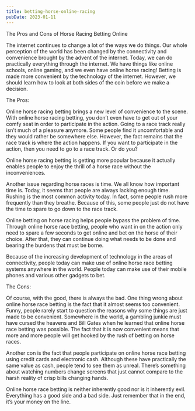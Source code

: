 ```yaml
---
title: betting-horse-online-racing
pubDate: 2023-01-11
---
```


The Pros and Cons of Horse Racing Betting Online

The internet continues to change a lot of the ways we do things. Our whole perception of the world has been changed by the connectivity and convenience brought by the advent of the internet. Today, we can do practically everything through the internet. We have things like online schools, online gaming, and we even have online horse racing! Betting is made more convenient by the technology of the internet. However, we should learn how to look at both sides of the coin before we make a decision.

The Pros:

Online horse racing betting brings a new level of convenience to the scene. With online horse racing betting, you don’t even have to get out of your comfy seat in order to participate in the action. Going to a race track really isn’t much of a pleasure anymore. Some people find it uncomfortable and they would rather be somewhere else. However, the fact remains that the race track is where the action happens. If you want to participate in the action, then you need to go to a race track. Or do you?

Online horse racing betting is getting more popular because it actually enables people to enjoy the thrill of a horse race without the inconveniences. 

Another issue regarding horse races is time. We all know how important time is. Today, it seems that people are always lacking enough time. Rushing is the most common activity today. In fact, some people rush more frequently than they breathe. Because of this, some people just do not have the time to spare to go down to the race track.

Online betting on horse racing helps people bypass the problem of time. Through online horse race betting, people who want in on the action only need to spare a few seconds to get online and bet on the horse of their choice. After that, they can continue doing what needs to be done and bearing the burdens that must be borne.

Because of the increasing development of technology in the areas of connectivity, people today can make use of online horse race betting systems anywhere in the world. People today can make use of their mobile phones and various other gadgets to bet. 

The Cons:

Of course, with the good, there is always the bad. One thing wrong about online horse race betting is the fact that it almost seems too convenient. Funny, people rarely start to question the reasons why some things are just made to be convenient. Somewhere in the world, a gambling junkie must have cursed the heavens and Bill Gates when he learned that online horse race betting was possible. The fact that it is now convenient means that more and more people will get hooked by the rush of betting on horse races.

Another con is the fact that people participate on online horse race betting using credit cards and electronic cash. Although these have practically the same value as cash, people tend to see them as unreal. There’s something about watching numbers change screens that just cannot compare to the harsh reality of crisp bills changing hands. 

Online horse race betting is neither inherently good nor is it inherently evil. Everything has a good side and a bad side. Just remember that in the end, it’s your money on the line.